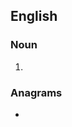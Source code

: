 ==English==

===Noun===
{{head|en|noun plural form}}

# {{plural of|wastrel|lang=en}}

===Anagrams===
* {{l|en|wartless}}